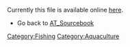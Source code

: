Currently this file is available online [http://www.cd3wd.com/cd3wd_40/JF/420/09-313.pdf here].
*Go back to [[AT_Sourcebook]]
[[Category:Fishing]]
[[Category:Aquaculture]]